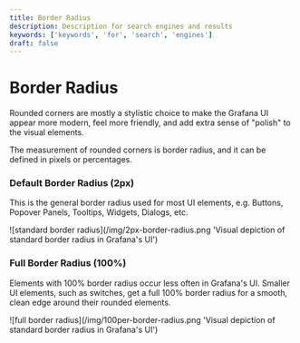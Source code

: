 ```yaml
---
title: Border Radius
description: Description for search engines and results
keywords: ['keywords', 'for', 'search', 'engines']
draft: false
---
```



# Border Radius <Badge text='draft' color='orange'></Badge>

Rounded corners are mostly a stylistic choice to make the Grafana UI appear more modern, feel more friendly, and add extra sense of "polish" to the visual elements.

The measurement of rounded corners is border radius, and it can be defined in pixels or percentages.

### Default Border Radius (2px)

This is the general border radius used for most UI elements, e.g. Buttons, Popover Panels, Tooltips, Widgets, Dialogs, etc.

![standard border radius](/img/2px-border-radius.png 'Visual depiction of standard border radius in Grafana's UI')

### Full Border Radius (100%)

Elements with 100% border radius occur less often in Grafana's UI. Smaller UI elements, such as switches, get a full 100% border radius for a smooth, clean edge around their rounded elements.

![full border radius](/img/100per-border-radius.png 'Visual depiction of standard border radius in Grafana's UI')
